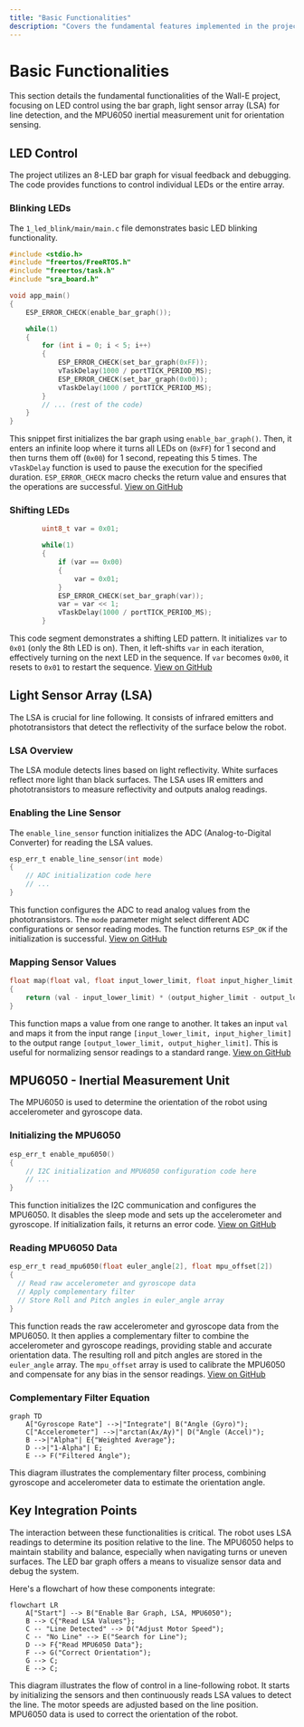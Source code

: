 ```yaml
---
title: "Basic Functionalities"
description: "Covers the fundamental features implemented in the project, such as LED control and sensor readings."
---
```


# Basic Functionalities

This section details the fundamental functionalities of the Wall-E project, focusing on LED control using the bar graph, light sensor array (LSA) for line detection, and the MPU6050 inertial measurement unit for orientation sensing.

## LED Control

The project utilizes an 8-LED bar graph for visual feedback and debugging. The code provides functions to control individual LEDs or the entire array.

### Blinking LEDs

The `1_led_blink/main/main.c` file demonstrates basic LED blinking functionality.

```c
#include <stdio.h>
#include "freertos/FreeRTOS.h"
#include "freertos/task.h"
#include "sra_board.h"

void app_main()
{
    ESP_ERROR_CHECK(enable_bar_graph());

    while(1)
    {
        for (int i = 0; i < 5; i++)
        {
            ESP_ERROR_CHECK(set_bar_graph(0xFF));
            vTaskDelay(1000 / portTICK_PERIOD_MS);
            ESP_ERROR_CHECK(set_bar_graph(0x00));
            vTaskDelay(1000 / portTICK_PERIOD_MS);
        }
        // ... (rest of the code)
    }
}
```

This snippet first initializes the bar graph using `enable_bar_graph()`. Then, it enters an infinite loop where it turns all LEDs on (`0xFF`) for 1 second and then turns them off (`0x00`) for 1 second, repeating this 5 times.  The `vTaskDelay` function is used to pause the execution for the specified duration. `ESP_ERROR_CHECK` macro checks the return value and ensures that the operations are successful.
[View on GitHub](https://github.com/SRA-VJTI/Wall-E/blob/master/1_led_blink/main/main.c)

### Shifting LEDs

```c
        uint8_t var = 0x01;

        while(1)
        {   
            if (var == 0x00)
            {
                var = 0x01;
            }            
            ESP_ERROR_CHECK(set_bar_graph(var));
            var = var << 1;
            vTaskDelay(1000 / portTICK_PERIOD_MS);
        }
```

This code segment demonstrates a shifting LED pattern. It initializes `var` to `0x01` (only the 8th LED is on). Then, it left-shifts `var` in each iteration, effectively turning on the next LED in the sequence. If `var` becomes `0x00`, it resets to `0x01` to restart the sequence.
[View on GitHub](https://github.com/SRA-VJTI/Wall-E/blob/master/1_led_blink/main/main.c)

## Light Sensor Array (LSA)

The LSA is crucial for line following. It consists of infrared emitters and phototransistors that detect the reflectivity of the surface below the robot.

### LSA Overview
The LSA module detects lines based on light reflectivity. White surfaces reflect more light than black surfaces. The LSA uses IR emitters and phototransistors to measure reflectivity and outputs analog readings.

### Enabling the Line Sensor

The `enable_line_sensor` function initializes the ADC (Analog-to-Digital Converter) for reading the LSA values.

```c
esp_err_t enable_line_sensor(int mode)
{
    // ADC initialization code here
    // ...
}
```

This function configures the ADC to read analog values from the phototransistors. The `mode` parameter might select different ADC configurations or sensor reading modes. The function returns `ESP_OK` if the initialization is successful.
[View on GitHub](https://github.com/SRA-VJTI/Wall-E/blob/master/components/sra_board/sra_board.c)

### Mapping Sensor Values
```c
float map(float val, float input_lower_limit, float input_higher_limit, float output_lower_limit, float output_higher_limit)
{
    return (val - input_lower_limit) * (output_higher_limit - output_lower_limit) / (input_higher_limit - input_lower_limit) + output_lower_limit;
}
```
This function maps a value from one range to another. It takes an input `val` and maps it from the input range `[input_lower_limit, input_higher_limit]` to the output range `[output_lower_limit, output_higher_limit]`. This is useful for normalizing sensor readings to a standard range.
[View on GitHub](https://github.com/SRA-VJTI/Wall-E/blob/master/components/sra_board/sra_board.c)

## MPU6050 - Inertial Measurement Unit

The MPU6050 is used to determine the orientation of the robot using accelerometer and gyroscope data.

### Initializing the MPU6050

```c
esp_err_t enable_mpu6050()
{
    // I2C initialization and MPU6050 configuration code here
    // ...
}
```

This function initializes the I2C communication and configures the MPU6050. It disables the sleep mode and sets up the accelerometer and gyroscope. If initialization fails, it returns an error code.
[View on GitHub](https://github.com/SRA-VJTI/Wall-E/blob/master/components/sra_board/sra_board.c)

### Reading MPU6050 Data

```c
esp_err_t read_mpu6050(float euler_angle[2], float mpu_offset[2])
{
  // Read raw accelerometer and gyroscope data
  // Apply complementary filter
  // Store Roll and Pitch angles in euler_angle array
}
```

This function reads the raw accelerometer and gyroscope data from the MPU6050. It then applies a complementary filter to combine the accelerometer and gyroscope readings, providing stable and accurate orientation data.  The resulting roll and pitch angles are stored in the `euler_angle` array. The `mpu_offset` array is used to calibrate the MPU6050 and compensate for any bias in the sensor readings.
[View on GitHub](https://github.com/SRA-VJTI/Wall-E/blob/master/components/sra_board/sra_board.c)

### Complementary Filter Equation





```mermaid
graph TD
    A["Gyroscope Rate"] -->|"Integrate"| B("Angle (Gyro)");
    C["Accelerometer"] -->|"arctan(Ax/Ay)"| D("Angle (Accel)");
    B -->|"Alpha"| E{"Weighted Average"};
    D -->|"1-Alpha"| E;
    E --> F("Filtered Angle");
```



This diagram illustrates the complementary filter process, combining gyroscope and accelerometer data to estimate the orientation angle.

## Key Integration Points

The interaction between these functionalities is critical.  The robot uses LSA readings to determine its position relative to the line. The MPU6050 helps to maintain stability and balance, especially when navigating turns or uneven surfaces.  The LED bar graph offers a means to visualize sensor data and debug the system.

Here's a flowchart of how these components integrate:





```mermaid
flowchart LR
    A["Start"] --> B("Enable Bar Graph, LSA, MPU6050");
    B --> C{"Read LSA Values"};
    C -- "Line Detected" --> D("Adjust Motor Speed");
    C -- "No Line" --> E("Search for Line");
    D --> F{"Read MPU6050 Data"};
    F --> G("Correct Orientation");
    G --> C;
    E --> C;
```


This diagram illustrates the flow of control in a line-following robot. It starts by initializing the sensors and then continuously reads LSA values to detect the line. The motor speeds are adjusted based on the line position. MPU6050 data is used to correct the orientation of the robot.